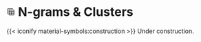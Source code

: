 # <svg xmlns="http://www.w3.org/2000/svg" height="20px" viewBox="0 -960 960 960" width="20px" fill="#434343"><path d="M312-96q-33 0-52.5-19.5T240-168v-480q0-33 19.5-52.5T312-720h480q33 0 52.5 19.5T864-648v480q0 33-19.5 52.5T792-96H312Zm0-72h204v-132H312v132Zm276 0h204v-132H588v132ZM96-240v-552.45q0-32.55 19.5-52.05t52.05-19.5H720v72H168v552H96Zm216-132h204v-132H312v132Zm276 0h204v-132H588v132ZM312-576h480v-72H312v72Z"/></svg> N-grams & Clusters {.unnumbered}

{{< iconify material-symbols:construction >}} Under construction.
